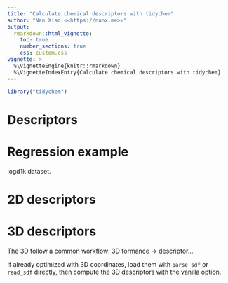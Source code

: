 ```yaml
---
title: "Calculate chemical descriptors with tidychem"
author: "Nan Xiao <<https://nanx.me>>"
output:
  rmarkdown::html_vignette:
    toc: true
    number_sections: true
    css: custom.css
vignette: >
  %\VignetteEngine{knitr::rmarkdown}
  %\VignetteIndexEntry{Calculate chemical descriptors with tidychem}
---
```


```r
library("tidychem")
```

# Descriptors

# Regression example

logd1k dataset.

# 2D descriptors

# 3D descriptors

The 3D follow a common workflow: 3D formance -> descriptor...

If already optimized with 3D coordinates, load them with `parse_sdf` or `read_sdf` directly, then compute the 3D descriptors with the vanilla option.
